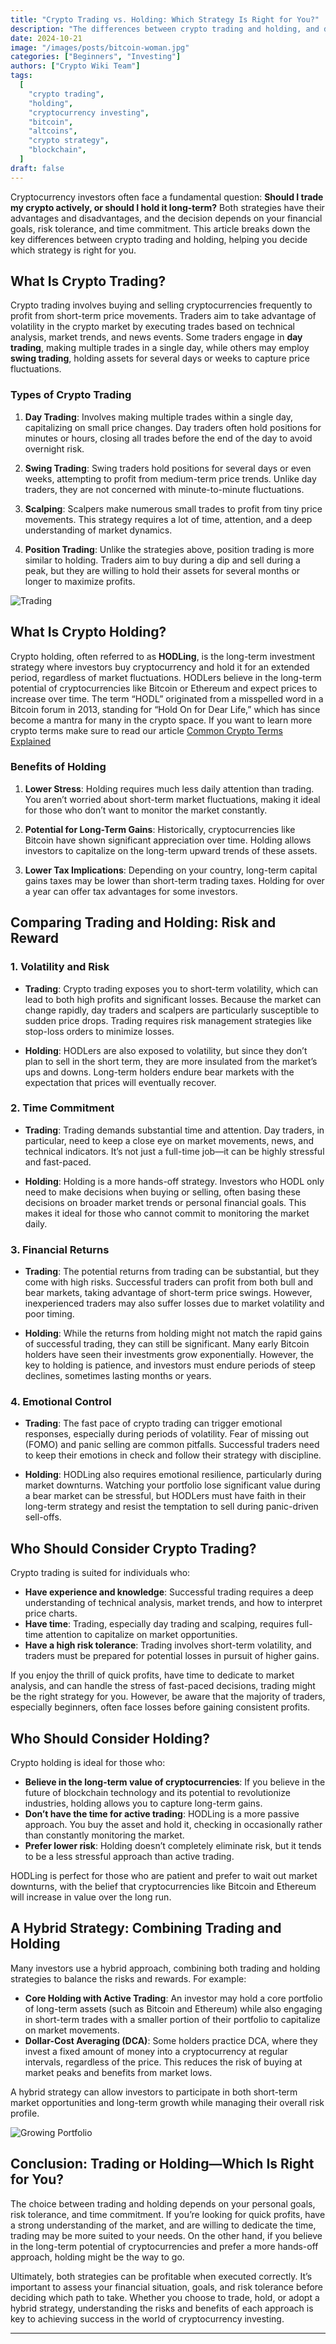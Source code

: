 ```yaml
---
title: "Crypto Trading vs. Holding: Which Strategy Is Right for You?"
description: "The differences between crypto trading and holding, and determine which strategy aligns with your financial goals. Learn about the risks, benefits, and time commitment involved in each approach."
date: 2024-10-21
image: "/images/posts/bitcoin-woman.jpg"
categories: ["Beginners", "Investing"]
authors: ["Crypto Wiki Team"]
tags:
  [
    "crypto trading",
    "holding",
    "cryptocurrency investing",
    "bitcoin",
    "altcoins",
    "crypto strategy",
    "blockchain",
  ]
draft: false
---
```


Cryptocurrency investors often face a fundamental question: **Should I trade my crypto actively, or should I hold it long-term?** Both strategies have their advantages and disadvantages, and the decision depends on your financial goals, risk tolerance, and time commitment. This article breaks down the key differences between crypto trading and holding, helping you decide which strategy is right for you.

## What Is Crypto Trading?

Crypto trading involves buying and selling cryptocurrencies frequently to profit from short-term price movements. Traders aim to take advantage of volatility in the crypto market by executing trades based on technical analysis, market trends, and news events. Some traders engage in **day trading**, making multiple trades in a single day, while others may employ **swing trading**, holding assets for several days or weeks to capture price fluctuations.

### Types of Crypto Trading

1. **Day Trading**: Involves making multiple trades within a single day, capitalizing on small price changes. Day traders often hold positions for minutes or hours, closing all trades before the end of the day to avoid overnight risk.

2. **Swing Trading**: Swing traders hold positions for several days or even weeks, attempting to profit from medium-term price trends. Unlike day traders, they are not concerned with minute-to-minute fluctuations.

3. **Scalping**: Scalpers make numerous small trades to profit from tiny price movements. This strategy requires a lot of time, attention, and a deep understanding of market dynamics.

4. **Position Trading**: Unlike the strategies above, position trading is more similar to holding. Traders aim to buy during a dip and sell during a peak, but they are willing to hold their assets for several months or longer to maximize profits.

![Trading](/images/posts/trading.jpg)

## What Is Crypto Holding?

Crypto holding, often referred to as **HODLing**, is the long-term investment strategy where investors buy cryptocurrency and hold it for an extended period, regardless of market fluctuations. HODLers believe in the long-term potential of cryptocurrencies like Bitcoin or Ethereum and expect prices to increase over time. The term “HODL” originated from a misspelled word in a Bitcoin forum in 2013, standing for “Hold On for Dear Life,” which has since become a mantra for many in the crypto space. If you want to learn more crypto terms make sure to read our article [Common Crypto Terms Explained](/common-crypto-terms)

### Benefits of Holding

1. **Lower Stress**: Holding requires much less daily attention than trading. You aren’t worried about short-term market fluctuations, making it ideal for those who don’t want to monitor the market constantly.

2. **Potential for Long-Term Gains**: Historically, cryptocurrencies like Bitcoin have shown significant appreciation over time. Holding allows investors to capitalize on the long-term upward trends of these assets.

3. **Lower Tax Implications**: Depending on your country, long-term capital gains taxes may be lower than short-term trading taxes. Holding for over a year can offer tax advantages for some investors.

## Comparing Trading and Holding: Risk and Reward

### 1. **Volatility and Risk**

- **Trading**: Crypto trading exposes you to short-term volatility, which can lead to both high profits and significant losses. Because the market can change rapidly, day traders and scalpers are particularly susceptible to sudden price drops. Trading requires risk management strategies like stop-loss orders to minimize losses.

- **Holding**: HODLers are also exposed to volatility, but since they don’t plan to sell in the short term, they are more insulated from the market’s ups and downs. Long-term holders endure bear markets with the expectation that prices will eventually recover.

### 2. **Time Commitment**

- **Trading**: Trading demands substantial time and attention. Day traders, in particular, need to keep a close eye on market movements, news, and technical indicators. It’s not just a full-time job—it can be highly stressful and fast-paced.

- **Holding**: Holding is a more hands-off strategy. Investors who HODL only need to make decisions when buying or selling, often basing these decisions on broader market trends or personal financial goals. This makes it ideal for those who cannot commit to monitoring the market daily.

### 3. **Financial Returns**

- **Trading**: The potential returns from trading can be substantial, but they come with high risks. Successful traders can profit from both bull and bear markets, taking advantage of short-term price swings. However, inexperienced traders may also suffer losses due to market volatility and poor timing.

- **Holding**: While the returns from holding might not match the rapid gains of successful trading, they can still be significant. Many early Bitcoin holders have seen their investments grow exponentially. However, the key to holding is patience, and investors must endure periods of steep declines, sometimes lasting months or years.

### 4. **Emotional Control**

- **Trading**: The fast pace of crypto trading can trigger emotional responses, especially during periods of volatility. Fear of missing out (FOMO) and panic selling are common pitfalls. Successful traders need to keep their emotions in check and follow their strategy with discipline.

- **Holding**: HODLing also requires emotional resilience, particularly during market downturns. Watching your portfolio lose significant value during a bear market can be stressful, but HODLers must have faith in their long-term strategy and resist the temptation to sell during panic-driven sell-offs.

## Who Should Consider Crypto Trading?

Crypto trading is suited for individuals who:

- **Have experience and knowledge**: Successful trading requires a deep understanding of technical analysis, market trends, and how to interpret price charts.
- **Have time**: Trading, especially day trading and scalping, requires full-time attention to capitalize on market opportunities.
- **Have a high risk tolerance**: Trading involves short-term volatility, and traders must be prepared for potential losses in pursuit of higher gains.

If you enjoy the thrill of quick profits, have time to dedicate to market analysis, and can handle the stress of fast-paced decisions, trading might be the right strategy for you. However, be aware that the majority of traders, especially beginners, often face losses before gaining consistent profits.

## Who Should Consider Holding?

Crypto holding is ideal for those who:

- **Believe in the long-term value of cryptocurrencies**: If you believe in the future of blockchain technology and its potential to revolutionize industries, holding allows you to capture long-term gains.
- **Don’t have the time for active trading**: HODLing is a more passive approach. You buy the asset and hold it, checking in occasionally rather than constantly monitoring the market.
- **Prefer lower risk**: Holding doesn’t completely eliminate risk, but it tends to be a less stressful approach than active trading.

HODLing is perfect for those who are patient and prefer to wait out market downturns, with the belief that cryptocurrencies like Bitcoin and Ethereum will increase in value over the long run.

## A Hybrid Strategy: Combining Trading and Holding

Many investors use a hybrid approach, combining both trading and holding strategies to balance the risks and rewards. For example:

- **Core Holding with Active Trading**: An investor may hold a core portfolio of long-term assets (such as Bitcoin and Ethereum) while also engaging in short-term trades with a smaller portion of their portfolio to capitalize on market movements.
- **Dollar-Cost Averaging (DCA)**: Some holders practice DCA, where they invest a fixed amount of money into a cryptocurrency at regular intervals, regardless of the price. This reduces the risk of buying at market peaks and benefits from market lows.

A hybrid strategy can allow investors to participate in both short-term market opportunities and long-term growth while managing their overall risk profile.

![Growing Portfolio](/images/posts/investing.jpg)

## Conclusion: Trading or Holding—Which Is Right for You?

The choice between trading and holding depends on your personal goals, risk tolerance, and time commitment. If you’re looking for quick profits, have a strong understanding of the market, and are willing to dedicate the time, trading may be more suited to your needs. On the other hand, if you believe in the long-term potential of cryptocurrencies and prefer a more hands-off approach, holding might be the way to go.

Ultimately, both strategies can be profitable when executed correctly. It’s important to assess your financial situation, goals, and risk tolerance before deciding which path to take. Whether you choose to trade, hold, or adopt a hybrid strategy, understanding the risks and benefits of each approach is key to achieving success in the world of cryptocurrency investing.

---
